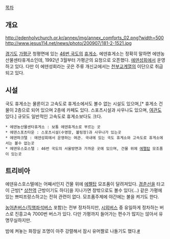 [[목차]]

== 개요 ==
http://edenholychurch.or.kr/annex/img/annex_comforts_02.png?width=500
http://www.jesus114.net/news/photo/200907/181-2-1521.jpg

[[경기도]] [[가평군]] 청평면에 있는 [[46번 국도]]의 [[휴게소]]. 에덴휴게소는 정확히 말하면 에덴농산물센타휴게소인데, 1992년 3월부터 가평군의 요청으로 오픈했다. [[에덴성회]]에서 운영하고 있다. 다만 이 에덴성회라는 곳은 주류 개신교에서는 [[천부교]]계열의 이단으로 취급되고 있다.

== 시설 ==
국도 휴게소는 물론이고 고속도로 휴게소에서도 볼수 없는 시설도 있으며,[* 휴게소 건물이 2층으로 되어 있으며 2층에 카페도 있다. 스포츠시설과 사우나도 있으며, [[여관]]도 있다.] 규모도 일반적인 고속도로 휴게소보다도 크다. 

 * 에덴농산물센타휴게소 : 보통 에덴휴게소로 부르는 곳
 * 에덴스포츠타운 : 스포츠시설(수영장, 볼링장)과 사우나가 있는곳
 * 에덴파크텔 : 에덴성회에서 운영하는 여관. 국내에 있는 국도 휴게소와 고속도로 휴게소에서는 볼수 없는곳
 * 에덴유스호스텔 : 46번 국도의 서울방면과 가까운 곳에 있으며, 건물 위에 [[에펠탑]] 모조품이 있는곳

== 트리비아 ==
에덴유스호스텔에는 어째서인지 건물 위에 [[에펠탑]] 모조품이 달려져있다. [[경춘선]]을 타고 이 근방[* [[상천역]] 근방이기도 하다]을 지나가면 창밖으로도 볼수 있다(...) 같은 가평에 있는 쁘띠프랑스하고는 전혀 관련이 없다. 모조품주제에 야간에는 불을 켜기도 한다. 

[[농어촌버스]]([[직행좌석버스]] 포함)는 전부 정차하지만, [[시외버스]] 중 유일하게 정차하는 버스로 진흥고속 7000번 버스가 있다. 다만 가평까지 들어가는 편수가 많지는 않아서 유명무실하지만.

밤에 켜놓는 화장실 조명이 아주 강렬해서 잠시 유머짤로 나돌기도 했다.[http://www.todayhumor.co.kr/board/view.php?table=bestofbest&no=191279 #]
